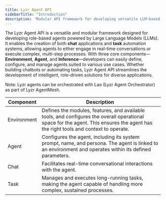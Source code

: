 ```yaml
---
title: Lyzr Agent API
sidebarTitle: "Introduction"
description: 'Modular API framework for developing versatile LLM-based agents.'
---
```


The Lyzr Agent API is a versatile and modular framework designed for developing role-based agents powered by Large Language Models (LLMs). It enables the creation of both **chat** applications and **task** automation systems, allowing agents to either engage in real-time conversations or execute complex, multi-step processes. With three core components—**Environment**, **Agent**, and **Inference**—developers can easily define, configure, and manage agents suited to various use cases. Whether building chatbots or automating tasks, Lyzr Agent API streamlines the development of intelligent, role-driven solutions for diverse applications.

<Note>
Note: Lyzr agents can be orchestrated with Lao (Lyzr Agent Orchestrator) as part of Lyzr AgentMesh.
</Note>

| Component   | Description |
|-------------|-------------|
| Environment | Defines the modules, features, and available tools, and configures the overall operational space for the agent. This ensures the agent has the right tools and context to operate. |
| Agent       | Configures the agent, including its system prompt, name, and persona. The agent is linked to an environment and operates within its defined parameters. |
| Chat        | Facilitates real-time conversational interactions with the agent. |
| Task        | Manages and executes long-running tasks, making the agent capable of handling more complex, sustained processes. |